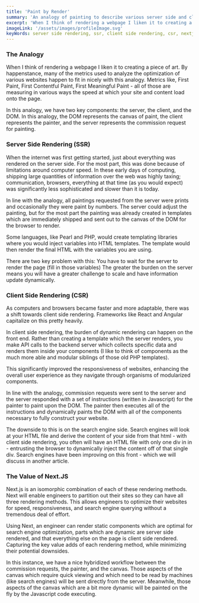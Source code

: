 ```yaml
---
title: 'Paint by Render'
summary: 'An analogy of painting to describe various server side and client side rendering advantages'
excerpt: 'When I think of rendering a webpage I liken it to creating a piece of art.'
imageLink: '/assets/images/profileImage.svg'
keyWords: server side rendering, ssr, client side rendering, csr, nextjs
---
```

### The Analogy
When I think of rendering a webpage I liken it to creating a piece of art.  By happenstance, many of the metrics used to analyze the optimization of various websites happen to fit in nicely with this analogy.  Metrics like, First Paint, First Contentful Paint, First Meaningful Paint - all of those are measuring in various ways the speed at which your site and content load onto the page.

In this analogy, we have two key components: the server, the client, and the DOM.  In this analogy, the DOM represents the canvas of paint, the client represents the painter, and the server represents the commission request for painting.


### Server Side Rendering (SSR)
When the internet was first getting started, just about everything was rendered on the server side.  For the most part, this was done because of limitations around computer speed.  In these early days of computing, shipping large quantities of information over the web was highly taxing; communication, browsers, everything at that time (as you would expect) was significantly less sophisticated and slower than it is today.

In line with the analogy, all paintings requested from the server were prints and occasionally they were paint by numbers.  The server could adjust the painting, but for the most part the painting was already created in templates which are immediately shipped and sent out to the canvas of the DOM for the browser to render.

Some languages, like Pearl and PHP, would create templating libraries where you would inject variables into HTML templates.  The template would then render the final HTML with the variables you are using.

There are two key problem with this:
You have to wait for the server to render the page (fill in those variables)
The greater the burden on the server means you will have a greater challenge to scale and have information update dynamically.

### Client Side Rendering (CSR)
As computers and browsers became faster and more adaptable, there was a shift towards client side rendering.  Frameworks like React and Angular capitalize on this pretty heavily.

In client side rendering, the burden of dynamic rendering can happen on the front end.  Rather than creating a template which the server renders, you make API calls to the backend server which collects specific data and renders them inside your components (I like to think of components as the much more able and modular siblings of those old PHP templates).

This significantly improved the responsiveness of websites, enhancing the overall user experience as they navigate through organisms of modularized components.

In line with the analogy, commission requests were sent to the server and the server responded with a set of instructions (written in Javascript) for the painter to paint upon the DOM.  The painter then executes all of the instructions and dynamically paints the DOM with all of the components necessary to fully construct your website.

The downside to this is on the search engine side.  Search engines will look at your HTML file and derive the content of your side from that html - with client side rendering, you often will have an HTML file with only one div in in - entrusting the browser to dynamically inject the content off of that single div.  Search engines have been improving on this front - which we will discuss in another article.



### The Value of Next.JS
Next.js is an isomorphic combination of each of these rendering methods.  Next will enable engineers to partition out their sites so they can have all three rendering methods.  This allows engineers to optimize their websites for speed, responsiveness, and search engine querying without a tremendous deal of effort.

Using Next, an engineer can render static components which are optimal for search engine optimization, parts which are dynamic are server side rendered, and that everything else on the page is client side rendered.  Capturing the key value adds of each rendering method, while minimizing their potential downsides.

In this instance, we have a nice hybridized workflow between the commission requests, the painter, and the canvas.  Those aspects of the canvas which require quick viewing and which need to be read by machines (like search engines) will be sent directly from the server.  Meanwhile, those aspects of the canvas which are a bit more dynamic will be painted on the fly by the Javascript code executing.
